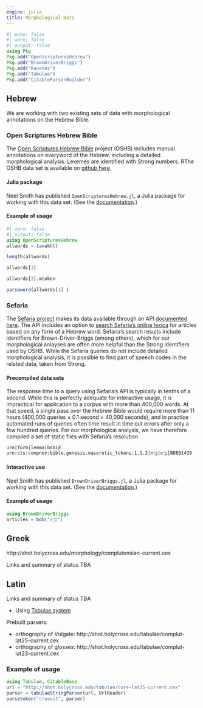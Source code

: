 ```yaml
---
engine: julia
title: Morphological data
---
```



```julia
#| echo: false
#| warn: false
#| output: false
using Pkg
Pkg.add("OpenScripturesHebrew")
Pkg.add("BrownDriverBriggs")
Pkg.add("Kanones")
Pkg.add("Tabulae")
Pkg.add("CitableParserBuilder")
```


## Hebrew

We are working with two existing sets of data with morphological annotations on the Hebrew Bible.


### Open Scriptures Hebrew Bible

The [Open Scriptures Hebrew Bible](https://hb.openscriptures.org) project (OSHB) includes manual annotations on everyword of the Hebrew, including a detailed morphological analysis. Lexemes are identified with Strong numbers. RThe OSHB data set is available on [github here](https://github.com/openscriptures/morphhb).




#### Julia package
Neel Smith has published `OpenScripturesHebrew.jl`, a Julia package for working with this data set. (See the [documentation](https://neelsmith.quarto.pub/openscriptureshebrew/).)

#### Example of usage

```julia
#| warn: false
#| output: false
using OpenScripturesHebrew
allwords = tanakh()
```
```julia
length(allwords)
```
```julia
allwords[3]
```
```julia
allwords[3].mtoken
```
```julia
parseword(allwords[3] )
```


### Sefaria

The [Sefaria project](https://www.sefaria.org/texts) makes its data available through an API [documented here](https://developers.sefaria.org/reference/getting-started-with-your-api). The API includes an option to [search Sefaria's online lexica](https://developers.sefaria.org/reference/get_api-words-word) for articles based on any form of a Hebrew word. Sefaria's search results include identifiers for Brown-Driver-Briggs (among others), which for our morphological anlayses are often more helpful than the Strong identifiers used by OSHB. While the Sefaria queries do not include detailed morphological analysis, it is possible to find part of speech codes in the related data, taken from Strong.

#### Precompiled data sets

The response time to a query using Sefaria's API is typically in tenths of a second. While this is perfectly adequate for interactive usage, it is impractical for application to a corpus with more than 400,000 words. At that speed, a single pass over the Hebrew Bible would require more than 11 hours (400,000 queries × 0.1 second = 40,000 seconds), and in practice automated runs of queries often time result in time out errors after only a few hundred queries.  For our morphological analysis, we have therefore compiled a set of static files with Sefaria's resolution

```
urn|form|lemma|bdbid
urn:cts:compnov:bible.genesis.masoretic_tokens:1.1.2|בָּרָ֣א|בָּרָא|BDB01439
```

####  Interactive use

Neel Smith has published `BrownDriverBriggs.jl`, a Julia package for working with this data set. (See the [documentation](https://neelsmith.quarto.pub/browndriverbriggs/).)

#### Example of usage

```julia
using BrownDriverBriggs 
articles = bdb("בָּרָ֣א")
```



## Greek

http://shot.holycross.edu/morphology/complutensian-current.cex


:::{.callout-note title="TBA"}
Links and summary of status TBA
:::


## Latin


:::{.callout-note title="TBA"}
Links and summary of status TBA
:::


- Using [Tabulae system](https://neelsmith.quarto.pub/tabulae/)

Prebuilt parsers:

- orthography of Vulgate: http://shot.holycross.edu/tabulae/complut-lat25-current.cex
- orthography of glosses: http://shot.holycross.edu/tabulae/complut-lat23-current.cex




### Example of usage

```julia
using Tabulae, CitableBase
url = "http://shot.holycross.edu/tabulae/core-lat25-current.cex"
parser = tabulaeStringParser(url, UrlReader)
parsetoken("creavit", parser)
```